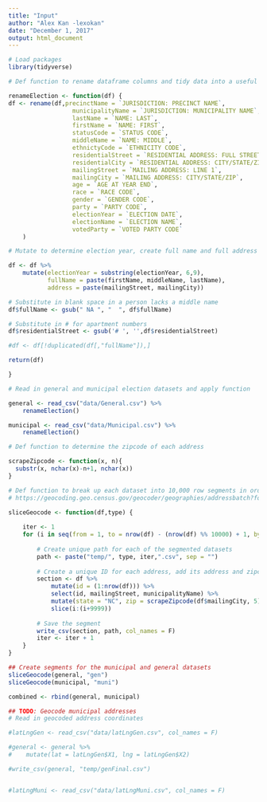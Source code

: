```yaml
---
title: "Input"
author: "Alex Kan -lexokan"
date: "December 1, 2017"
output: html_document
---
```


```r
# Load packages 
library(tidyverse)
```

```r

# Def function to rename dataframe columns and tidy data into a useful format 

renameElection <- function(df) {
df <- rename(df,precinctName = `JURISDICTION: PRECINCT NAME`,
                  municipalityName = `JURISDICTION: MUNICIPALITY NAME`,
                  lastName = `NAME: LAST`,
                  firstName = `NAME: FIRST`,
                  statusCode = `STATUS CODE`,
                  middleName = `NAME: MIDDLE`,
                  ethnictyCode = `ETHNICITY CODE`,
                  residentialStreet = `RESIDENTIAL ADDRESS: FULL STREET`, 
                  residentialCity = `RESIDENTIAL ADDRESS: CITY/STATE/ZIP`,
                  mailingStreet = `MAILING ADDRESS: LINE 1`,
                  mailingCity = `MAILING ADDRESS: CITY/STATE/ZIP`,
                  age = `AGE AT YEAR END`,
                  race = `RACE CODE`,
                  gender = `GENDER CODE`,
                  party = `PARTY CODE`,
                  electionYear = `ELECTION DATE`,
                  electionName = `ELECTION NAME`,
                  votedParty = `VOTED PARTY CODE`
    )

# Mutate to determine election year, create full name and full address features (for geocoding)

df <- df %>% 
    mutate(electionYear = substring(electionYear, 6,9),
           fullName = paste(firstName, middleName, lastName), 
           address = paste(mailingStreet, mailingCity))

# Substitute in blank space in a person lacks a middle name 
df$fullName <- gsub(" NA ", "  ", df$fullName)

# Substitute in # for apartment numbers 
df$residentialStreet <- gsub('# ', '',df$residentialStreet)

#df <- df[!duplicated(df[,"fullName"]),]

return(df)

}

```

```r
# Read in general and municipal election datasets and apply function

general <- read_csv("data/General.csv") %>%
    renameElection()

municipal <- read_csv("data/Municipal.csv") %>%
    renameElection()
```

```r
# Def function to determine the zipcode of each address 

scrapeZipcode <- function(x, n){
  substr(x, nchar(x)-n+1, nchar(x))
}
```

```r
# Def function to break up each dataset into 10,000 row segments in order to batch geoccode. 
# https://geocoding.geo.census.gov/geocoder/geographies/addressbatch?form used 

sliceGeocode <- function(df,type) { 
    
    iter <- 1
    for (i in seq(from = 1, to = nrow(df) - (nrow(df) %% 10000) + 1, by = 10000)) {
        
        # Create unique path for each of the segmented datasets 
        path <- paste("temp/", type, iter,".csv", sep = "")
        
        # Create a unique ID for each address, add its address and zipcode, and break into 10,000 row segements 
        section <- df %>%
            mutate(id = (1:nrow(df))) %>%
            select(id, mailingStreet, municipalityName) %>% 
            mutate(state = "NC", zip = scrapeZipcode(df$mailingCity, 5)) %>%
            slice(i:(i+9999))
      
        # Save the segment
        write_csv(section, path, col_names = F)
        iter <- iter + 1
    }
}

```

```r
## Create segments for the municipal and general datasets 
sliceGeocode(general, "gen")
sliceGeocode(municipal, "muni")

combined <- rbind(general, municipal)
```

```r
## TODO: Geocode municipal addresses 
# Read in geocoded address coordinates 

#latLngGen <- read_csv("data/latLngGen.csv", col_names = F)

#general <- general %>% 
#    mutate(lat = latLngGen$X1, lng = latLngGen$X2)

#write_csv(general, "temp/genFinal.csv")


#latLngMuni <- read_csv("data/latLngMuni.csv", col_names = F)

```

